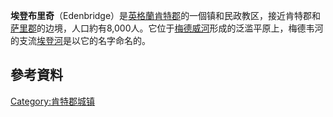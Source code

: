 {{Infobox UK place
|country=England
|official_name=Edenbridge
|static_image_name= Edenbridge 1.JPG
|static_image_caption= The old town
|latitude=51.197
|longitude=0.065
|population = 7,808
|population_ref = <ref>[http://www.neighbourhood.statistics.gov.uk/dissemination/LeadTableView.do?a=3&b=795525&c=edenbridge&d=16&e=15&g=459009&i=1001x1003x1004&o=1&m=0&enc=1&dsFamilyId=779 National Statistics] Census 2001</ref>
|shire_district=
|civil_parish= Edenbridge
|shire_county=[[肯特郡|肯特郡]]
|region=South East England
|post_town=EDENBRIDGE
|postcode_district=TN8
|postcode_area=TN   
|dial_code=01732
|os_grid_reference=TQ445465
|london_distance_mi=18
}}
'''埃登布里奇'''（Edenbridge）是[[英格蘭|英格蘭]][[肯特郡|肯特郡]]的一個镇和民政教区，接近肯特郡和[[萨里郡|萨里郡]]的边境，人口約有8,000人。它位于[[梅德威河|梅德威河]]形成的泛滥平原上，梅德韦河的支流[[埃登河|埃登河]]是以它的名字命名的。
== 參考資料 ==
{{reflist}}

[[Category:肯特郡城镇|Category:肯特郡城镇]]